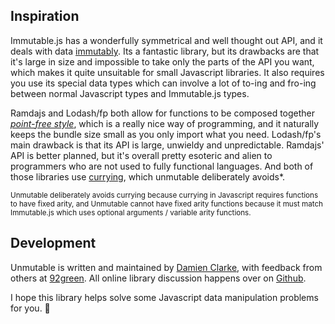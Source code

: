 ## Inspiration

Immutable.js has a wonderfully symmetrical and well thought out API, and it deals with data [immutably](https://facebook.github.io/immutable-js/#the-case-for-immutability).
Its a fantastic library, but its drawbacks are that it's large in size and impossible to take only the parts of the API you want, which makes it quite unsuitable for small Javascript libraries. It also requires you use its special data types which can involve a lot of to-ing and fro-ing between normal Javascript types and Immutable.js types.

Ramdajs and Lodash/fp both allow for functions to be composed together *[point-free style](https://en.wikipedia.org/wiki/Tacit_programming)*, which is a really nice way of programming, and it naturally keeps the bundle size small as you only import what you need.
Lodash/fp's main drawback is that its API is large, unwieldy and unpredictable. Ramdajs' API is better planned, but it's overall pretty esoteric and alien to programmers who are not used to fully functional languages.
And both of those libraries use [currying](https://hughfdjackson.com/javascript/why-curry-helps/), which unmutable deliberately avoids*.

<small>Unmutable deliberately avoids currying because currying in Javascript requires functions to have fixed arity, and Unmutable cannot have fixed arity functions because it must match Immutable.js which uses optional arguments / variable arity functions.</small>

## Development

Unmutable is written and maintained by [Damien Clarke](https://damienclarke.me/), with feedback from others at [92green](https://github.com/92green).
All online library discussion happens over on [Github](https://github.com/92green/unmutable).

I hope this library helps solve some Javascript data manipulation problems for you. 🎉
